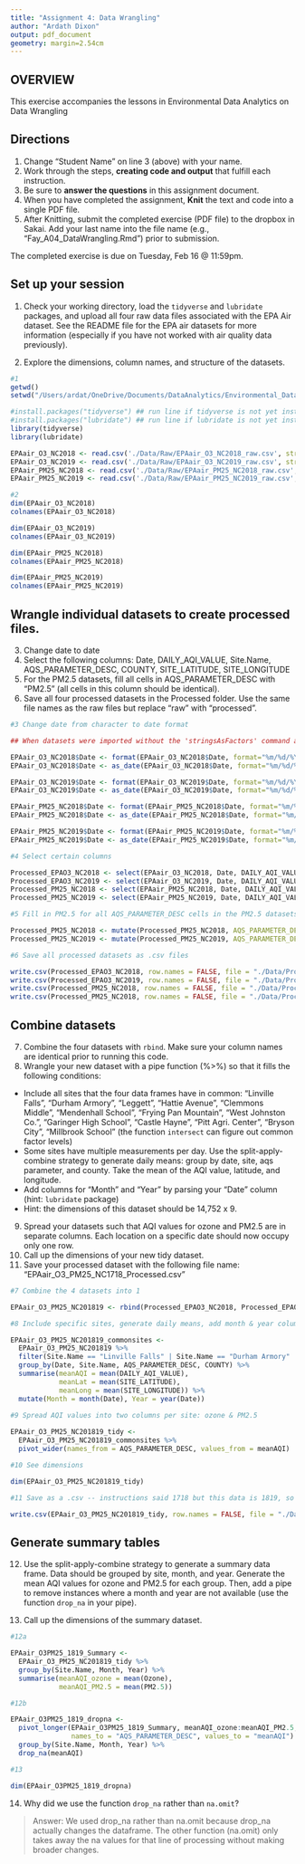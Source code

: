 ```yaml
---
title: "Assignment 4: Data Wrangling"
author: "Ardath Dixon"
output: pdf_document
geometry: margin=2.54cm
---
```


## OVERVIEW

This exercise accompanies the lessons in Environmental Data Analytics on Data Wrangling 

## Directions
1. Change "Student Name" on line 3 (above) with your name.
2. Work through the steps, **creating code and output** that fulfill each instruction.
3. Be sure to **answer the questions** in this assignment document.
4. When you have completed the assignment, **Knit** the text and code into a single PDF file.
5. After Knitting, submit the completed exercise (PDF file) to the dropbox in Sakai. Add your last name into the file name (e.g., "Fay_A04_DataWrangling.Rmd") prior to submission.

The completed exercise is due on Tuesday, Feb 16 @ 11:59pm.

## Set up your session 
1. Check your working directory, load the `tidyverse` and `lubridate` packages, and upload all four raw data files associated with the EPA Air dataset. See the README file for the EPA air datasets for more information (especially if you have not worked with air quality data previously). 

2. Explore the dimensions, column names, and structure of the datasets. 

```r
#1
getwd()
setwd("/Users/ardat/OneDrive/Documents/DataAnalytics/Environmental_Data_Analytics_2021/")

#install.packages("tidyverse") ## run line if tidyverse is not yet installed on your machine
#install.packages("lubridate") ## run line if lubridate is not yet installed on your machine
library(tidyverse)
library(lubridate)

EPAair_O3_NC2018 <- read.csv('./Data/Raw/EPAair_O3_NC2018_raw.csv', stringsAsFactors = TRUE)
EPAair_O3_NC2019 <- read.csv('./Data/Raw/EPAair_O3_NC2019_raw.csv', stringsAsFactors = TRUE)
EPAair_PM25_NC2018 <- read.csv('./Data/Raw/EPAair_PM25_NC2018_raw.csv', stringsAsFactors = TRUE)
EPAair_PM25_NC2019 <- read.csv('./Data/Raw/EPAair_PM25_NC2019_raw.csv', stringsAsFactors = TRUE)

#2
dim(EPAair_O3_NC2018)
colnames(EPAair_O3_NC2018)

dim(EPAair_O3_NC2019)
colnames(EPAair_O3_NC2019)

dim(EPAair_PM25_NC2018)
colnames(EPAair_PM25_NC2018)

dim(EPAair_PM25_NC2019)
colnames(EPAair_PM25_NC2019)
```

## Wrangle individual datasets to create processed files.
3. Change date to date
4. Select the following columns: Date, DAILY_AQI_VALUE, Site.Name, AQS_PARAMETER_DESC, COUNTY, SITE_LATITUDE, SITE_LONGITUDE
5. For the PM2.5 datasets, fill all cells in AQS_PARAMETER_DESC with "PM2.5" (all cells in this column should be identical).
6. Save all four processed datasets in the Processed folder. Use the same file names as the raw files but replace "raw" with "processed".

```r
#3 Change date from character to date format

## When datasets were imported without the 'stringsAsFactors' command above, the format commands below were not necessary. Once they were imported as Factors, the code produced error messages until the format commands were included.

EPAair_O3_NC2018$Date <- format(EPAair_O3_NC2018$Date, format="%m/%d/%Y")
EPAair_O3_NC2018$Date <- as_date(EPAair_O3_NC2018$Date, format="%m/%d/%Y")

EPAair_O3_NC2019$Date <- format(EPAair_O3_NC2019$Date, format="%m/%d/%Y")
EPAair_O3_NC2019$Date <- as_date(EPAair_O3_NC2019$Date, format="%m/%d/%Y")

EPAair_PM25_NC2018$Date <- format(EPAair_PM25_NC2018$Date, format="%m/%d/%Y")
EPAair_PM25_NC2018$Date <- as_date(EPAair_PM25_NC2018$Date, format="%m/%d/%Y")

EPAair_PM25_NC2019$Date <- format(EPAair_PM25_NC2019$Date, format="%m/%d/%Y")
EPAair_PM25_NC2019$Date <- as_date(EPAair_PM25_NC2019$Date, format="%m/%d/%Y")

#4 Select certain columns

Processed_EPAO3_NC2018 <- select(EPAair_O3_NC2018, Date, DAILY_AQI_VALUE:Site.Name, AQS_PARAMETER_DESC, COUNTY:SITE_LONGITUDE)
Processed_EPAO3_NC2019 <- select(EPAair_O3_NC2019, Date, DAILY_AQI_VALUE:Site.Name, AQS_PARAMETER_DESC, COUNTY:SITE_LONGITUDE)
Processed_PM25_NC2018 <- select(EPAair_PM25_NC2018, Date, DAILY_AQI_VALUE:Site.Name, AQS_PARAMETER_DESC, COUNTY:SITE_LONGITUDE)
Processed_PM25_NC2019 <- select(EPAair_PM25_NC2019, Date, DAILY_AQI_VALUE:Site.Name, AQS_PARAMETER_DESC, COUNTY:SITE_LONGITUDE)

#5 Fill in PM2.5 for all AQS_PARAMETER_DESC cells in the PM2.5 datasets

Processed_PM25_NC2018 <- mutate(Processed_PM25_NC2018, AQS_PARAMETER_DESC = "PM2.5")
Processed_PM25_NC2019 <- mutate(Processed_PM25_NC2019, AQS_PARAMETER_DESC = "PM2.5")

#6 Save all processed datasets as .csv files

write.csv(Processed_EPAO3_NC2018, row.names = FALSE, file = "./Data/Processed/EPAair_O3_NC2018_processed.csv")
write.csv(Processed_EPAO3_NC2019, row.names = FALSE, file = "./Data/Processed/EPAair_O3_NC2019_processed.csv")
write.csv(Processed_PM25_NC2018, row.names = FALSE, file = "./Data/Processed/EPAair_PM25_NC2018_processed.csv")
write.csv(Processed_PM25_NC2018, row.names = FALSE, file = "./Data/Processed/EPAair_PM25_NC2019_processed.csv")

```


## Combine datasets
7. Combine the four datasets with `rbind`. Make sure your column names are identical prior to running this code. 
8. Wrangle your new dataset with a pipe function (%>%) so that it fills the following conditions: 

* Include all sites that the four data frames have in common: "Linville Falls", "Durham Armory", "Leggett", "Hattie Avenue", "Clemmons Middle", "Mendenhall School", "Frying Pan Mountain", "West Johnston Co.", "Garinger High School", "Castle Hayne", "Pitt Agri. Center", "Bryson City", "Millbrook School" (the function `intersect` can figure out common factor levels)
* Some sites have multiple measurements per day. Use the split-apply-combine strategy to generate daily means: group by date, site, aqs parameter, and county. Take the mean of the AQI value, latitude, and longitude.
* Add columns for "Month" and "Year" by parsing your "Date" column (hint: `lubridate` package)
* Hint: the dimensions of this dataset should be 14,752 x 9.

9. Spread your datasets such that AQI values for ozone and PM2.5 are in separate columns. Each location on a specific date should now occupy only one row.
10. Call up the dimensions of your new tidy dataset.
11. Save your processed dataset with the following file name: "EPAair_O3_PM25_NC1718_Processed.csv"

```r
#7 Combine the 4 datasets into 1

EPAair_O3_PM25_NC201819 <- rbind(Processed_EPAO3_NC2018, Processed_EPAO3_NC2019, Processed_PM25_NC2018, Processed_PM25_NC2019)

#8 Include specific sites, generate daily means, add month & year columns

EPAair_O3_PM25_NC201819_commonsites <-
  EPAair_O3_PM25_NC201819 %>%
  filter(Site.Name == "Linville Falls" | Site.Name == "Durham Armory" | Site.Name == "Leggett" | Site.Name == "Hattie Avenue" | Site.Name == "Clemmons Middle" | Site.Name == "Mendenhall School" | Site.Name == "Frying Pan Mountain" | Site.Name == "West Johnston Co." | Site.Name == "Garinger High School" | Site.Name == "Castle Hayne" | Site.Name == "Pitt Agri. Center" | Site.Name == "Bryson City" | Site.Name == "Millbrook School") %>%
  group_by(Date, Site.Name, AQS_PARAMETER_DESC, COUNTY) %>%
  summarise(meanAQI = mean(DAILY_AQI_VALUE),
            meanLat = mean(SITE_LATITUDE),
            meanLong = mean(SITE_LONGITUDE)) %>%
  mutate(Month = month(Date), Year = year(Date))
  
#9 Spread AQI values into two columns per site: ozone & PM2.5

EPAair_O3_PM25_NC201819_tidy <-
  EPAair_O3_PM25_NC201819_commonsites %>%
  pivot_wider(names_from = AQS_PARAMETER_DESC, values_from = meanAQI)

#10 See dimensions

dim(EPAair_O3_PM25_NC201819_tidy)

#11 Save as a .csv -- instructions said 1718 but this data is 1819, so I changed the name accordingly

write.csv(EPAair_O3_PM25_NC201819_tidy, row.names = FALSE, file = "./Data/Processed/EPAair_O3_PM25_NC1819_Processed.csv")

```


## Generate summary tables
12. Use the split-apply-combine strategy to generate a summary data frame. Data should be grouped by site, month, and year. Generate the mean AQI values for ozone and PM2.5 for each group. Then, add a pipe to remove instances where a month and year are not available (use the function `drop_na` in your pipe). 

13. Call up the dimensions of the summary dataset.

```r
#12a

EPAair_O3PM25_1819_Summary <-
  EPAair_O3_PM25_NC201819_tidy %>%
  group_by(Site.Name, Month, Year) %>%
  summarise(meanAQI_ozone = mean(Ozone),
            meanAQI_PM2.5 = mean(PM2.5))

#12b

EPAair_O3PM25_1819_dropna <- 
  pivot_longer(EPAair_O3PM25_1819_Summary, meanAQI_ozone:meanAQI_PM2.5, 
               names_to = "AQS_PARAMETER_DESC", values_to = "meanAQI")  %>%
  group_by(Site.Name, Month, Year) %>%
  drop_na(meanAQI)

#13

dim(EPAair_O3PM25_1819_dropna)
```

14. Why did we use the function `drop_na` rather than `na.omit`?

> Answer: We used drop_na rather than na.omit because drop_na actually changes the dataframe. The other function (na.omit) only takes away the na values for that line of processing without making broader changes. 
